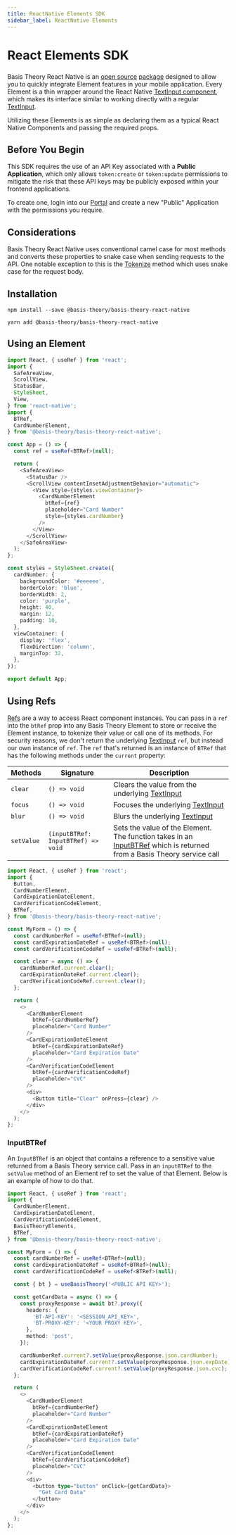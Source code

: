 ```yaml
---
title: ReactNative Elements SDK
sidebar_label: ReactNative Elements
---
```




# React Elements SDK

<GithubCard
  heading="ReactNative SDK"
  icon={SDK.REACT}
  organization="basis-theory"
  repository="basis-theory-react-native"
/>

###

Basis Theory React Native is an [open source](https://github.com/Basis-Theory/basis-theory-react-native) [package](https://www.npmjs.com/package/@basis-theory/basis-theory-react-native)
designed to allow you to quickly integrate Element features in your mobile application. Every Element is a thin wrapper around the React Native
[TextInput component](https://reactnative.dev/docs/textinput), which makes its interface similar to working directly with a regular [TextInput](https://reactnative.dev/docs/textinput).

Utilizing these Elements is as simple as declaring them as a typical React Native Components and passing the required props.

## Before You Begin

This SDK requires the use of an API Key associated with a **Public Application**, which only allows `token:create` or `token:update`
permissions to mitigate the risk that these API keys may be publicly exposed within your frontend applications.

To create one, login into our [Portal](https://portal.basistheory.com) and create a new "Public" Application with the permissions you require.

## Considerations

Basis Theory React Native uses conventional camel case for most methods and converts these properties to snake case when sending requests to the API. One notable exception to this is the [Tokenize](/docs/api/tokens/tokenize) method which uses snake case for the request body.

## Installation

<Tabs className="bt-tabs">
  <TabItem value="npm" label="npm">

```shell showLineNumbers
npm install --save @basis-theory/basis-theory-react-native
```

  </TabItem>
  <TabItem value="yarn" label="yarn">

```shell showLineNumbers
yarn add @basis-theory/basis-theory-react-native
```

  </TabItem>
</Tabs>

## Using an Element

```typescript jsx showLineNumbers
import React, { useRef } from 'react';
import {
  SafeAreaView,
  ScrollView,
  StatusBar,
  StyleSheet,
  View,
} from 'react-native';
import {
  BTRef,
  CardNumberElement,
} from '@basis-theory/basis-theory-react-native';

const App = () => {
  const ref = useRef<BTRef>(null);

  return (
    <SafeAreaView>
      <StatusBar />
      <ScrollView contentInsetAdjustmentBehavior="automatic">
        <View style={styles.viewContainer}>
          <CardNumberElement
            btRef={ref}
            placeholder="Card Number"
            style={styles.cardNumber}
          />
        </View>
      </ScrollView>
    </SafeAreaView>
  );
};

const styles = StyleSheet.create({
  cardNumber: {
    backgroundColor: '#eeeeee',
    borderColor: 'blue',
    borderWidth: 2,
    color: 'purple',
    height: 40,
    margin: 12,
    padding: 10,
  },
  viewContainer: {
    display: 'flex',
    flexDirection: 'column',
    marginTop: 32,
  },
});

export default App;
```

## Using Refs

[Refs](https://react.dev/learn/referencing-values-with-refs) are a way to access React component instances. You can pass in a `ref` into the `btRef`
prop into any Basis Theory Element to store or receive the Element instance, to tokenize their value or call one of its methods. For security reasons,
we don't return the underlying [TextInput](https://reactnative.dev/docs/textinput) `ref`, but instead our own instance of `ref`. The `ref` that's returned
is an instance of `BTRef` that has the following methods under the `current` property:

| Methods    | Signature                          | Description                                                                                                                                                         |
|------------|------------------------------------|---------------------------------------------------------------------------------------------------------------------------------------------------------------------|
| `clear`    | `() => void`                       | Clears the value from the underlying [TextInput](https://reactnative.dev/docs/textinput#clear)                                                                      |
| `focus`    | `() => void`                       | Focuses the underlying [TextInput](https://reactnative.dev/docs/textinput#focus)                                                                                    |
| `blur`     | `() => void`                       | Blurs the underlying [TextInput](https://reactnative.dev/docs/textinput#blur)                                                                                       |
| `setValue` | `(inputBTRef: InputBTRef) => void` | Sets the value of the Element. The function takes in an [InputBTRef](/docs/sdks/mobile/react-native/#inputbtref) which is returned from a Basis Theory service call |

```typescript jsx showLineNumbers
import React, { useRef } from 'react';
import {
  Button,
  CardNumberElement,
  CardExpirationDateElement,
  CardVerificationCodeElement,
  BTRef,
} from '@basis-theory/basis-theory-react-native';

const MyForm = () => {
  const cardNumberRef = useRef<BTRef>(null);
  const cardExpirationDateRef = useRef<BTRef>(null);
  const cardVerificationCodeRef = useRef<BTRef>(null);

  const clear = async () => {
    cardNumberRef.current.clear();
    cardExpirationDateRef.current.clear();
    cardVerificationCodeRef.current.clear();
  };

  return (
    <>
      <CardNumberElement
        btRef={cardNumberRef}
        placeholder="Card Number"
      />
      <CardExpirationDateElement
        btRef={cardExpirationDateRef}
        placeholder="Card Expiration Date"
      />
      <CardVerificationCodeElement
        btRef={cardVerificationCodeRef}
        placeholder="CVC"
      />
      <div>
        <Button title="Clear" onPress={clear} />
      </div>
    </>
  );
};
```

### InputBTRef

An `InputBTRef` is an object that contains a reference to a sensitive value returned from a Basis Theory service call. Pass in
an `inputBTRef` to the `setValue` method of an Element ref to set the value of that Element. Below is an example of how to do that.

```typescript jsx showLineNumbers
import React, { useRef } from 'react';
import {
  CardNumberElement,
  CardExpirationDateElement,
  CardVerificationCodeElement,
  BasisTheoryElements,
  BTRef,
} from '@basis-theory/basis-theory-react-native';

const MyForm = () => {
  const cardNumberRef = useRef<BTRef>(null);
  const cardExpirationDateRef = useRef<BTRef>(null);
  const cardVerificationCodeRef = useRef<BTRef>(null);

  const { bt } = useBasisTheory('<PUBLIC API KEY>');

  const getCardData = async () => {
    const proxyResponse = await bt?.proxy({
      headers: {
        'BT-API-KEY': '<SESSION_API_KEY>',
        'BT-PROXY-KEY': '<YOUR PROXY KEY>',
      },
      method: 'post',
    });

    cardNumberRef.current?.setValue(proxyResponse.json.cardNumber);
    cardExpirationDateRef.current?.setValue(proxyResponse.json.expDate);
    cardVerificationCodeRef.current?.setValue(proxyResponse.json.cvc);
  };

  return (
    <>
      <CardNumberElement
        btRef={cardNumberRef}
        placeholder="Card Number"
      />
      <CardExpirationDateElement
        btRef={cardExpirationDateRef}
        placeholder="Card Expiration Date"
      />
      <CardVerificationCodeElement
        btRef={cardVerificationCodeRef}
        placeholder="CVC"
      />
      <div>
        <button type="button" onClick={getCardData}>
          "Get Card Data"
        </button>
      </div>
    </>
  );
};
```
